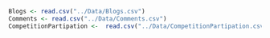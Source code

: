 ```r
Blogs <- read.csv("../Data/Blogs.csv")
Comments <- read.csv("../Data/Comments.csv")
CompetitionPartipation <-  read.csv("../Data/CompetitionPartipation.csv")
```

